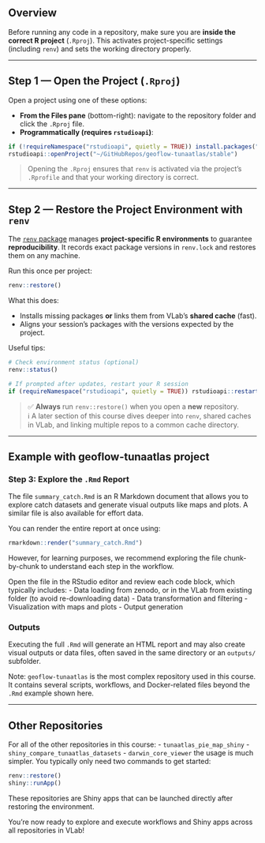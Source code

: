 ## Overview

Before running any code in a repository, make sure you are **inside the correct R project** (`.Rproj`). This activates project-specific settings (including `renv`) and sets the working directory properly.

---

## Step 1 — Open the Project (`.Rproj`)

Open a project using one of these options:

- **From the Files pane** (bottom-right): navigate to the repository folder and click the `.Rproj` file.
- **Programmatically (requires `rstudioapi`)**:

```r
if (!requireNamespace("rstudioapi", quietly = TRUE)) install.packages("rstudioapi")
rstudioapi::openProject("~/GitHubRepos/geoflow-tunaatlas/stable")
```

> Opening the `.Rproj` ensures that `renv` is activated via the project’s `.Rprofile` and that your working directory is correct.

---

## Step 2 — Restore the Project Environment with `renv`

The [`renv` package](https://rstudio.github.io/renv/) manages **project-specific R environments** to guarantee **reproducibility**. It records exact package versions in `renv.lock` and restores them on any machine.

Run this once per project:

```r
renv::restore()
```

What this does:

- Installs missing packages **or** links them from VLab’s **shared cache** (fast).
- Aligns your session’s packages with the versions expected by the project.

Useful tips:

```r
# Check environment status (optional)
renv::status()

# If prompted after updates, restart your R session
if (requireNamespace("rstudioapi", quietly = TRUE)) rstudioapi::restartSession()
```

> ✅ **Always** run `renv::restore()` when you open a **new** repository.  
> ℹ️ A later section of this course dives deeper into `renv`, shared caches in VLab, and linking multiple repos to a common cache directory.

---

## Example with geoflow-tunaatlas project

### Step 3: Explore the `.Rmd` Report

The file `summary_catch.Rmd` is an R Markdown document that allows you to explore catch datasets and generate visual outputs like maps and plots. A similar file is also available for effort data.

You can render the entire report at once using:

```r
rmarkdown::render("summary_catch.Rmd")
```

However, for learning purposes, we recommend exploring the file chunk-by-chunk to understand each step in the workflow.

Open the file in the RStudio editor and review each code block, which typically includes:
- Data loading from zenodo, or in the VLab from existing folder (to avoid re-downloading data)
- Data transformation and filtering
- Visualization with maps and plots
- Output generation

### Outputs
Executing the full `.Rmd` will generate an HTML report and may also create visual outputs or data files, often saved in the same directory or an `outputs/` subfolder.

Note: `geoflow-tunaatlas` is the most complex repository used in this course. It contains several scripts, workflows, and Docker-related files beyond the `.Rmd` example shown here.

---

## Other Repositories

For all of the other repositories in this course: 
- `tunaatlas_pie_map_shiny`
- `shiny_compare_tunaatlas_datasets`
- `darwin_core_viewer`
the usage is much simpler. You typically only need two commands to get started:

```r
renv::restore()
shiny::runApp()
```

These repositories are Shiny apps that can be launched directly after restoring the environment.

You're now ready to explore and execute workflows and Shiny apps across all repositories in VLab!
